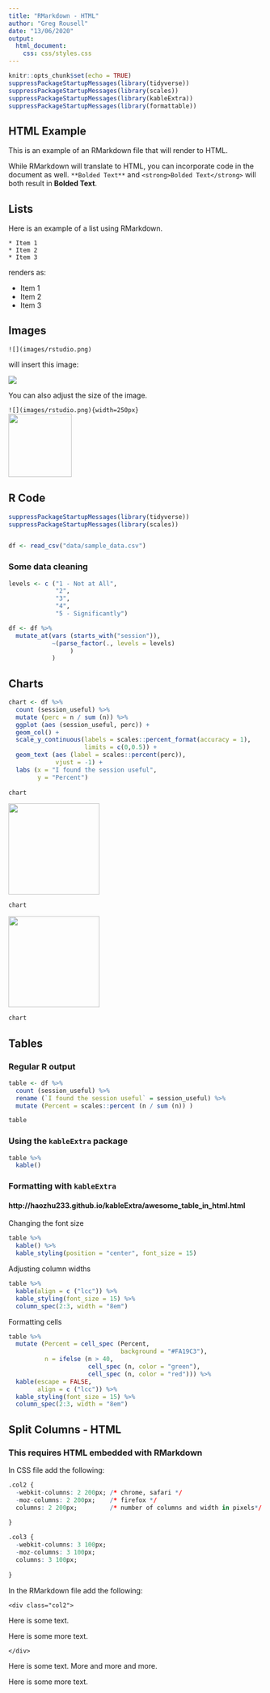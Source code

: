```yaml
---
title: "RMarkdown - HTML"
author: "Greg Rousell"
date: "13/06/2020"
output: 
  html_document:
    css: css/styles.css
---
```


```r
knitr::opts_chunk$set(echo = TRUE)
suppressPackageStartupMessages(library(tidyverse))
suppressPackageStartupMessages(library(scales))
suppressPackageStartupMessages(library(kableExtra))
suppressPackageStartupMessages(library(formattable))
```

## HTML Example

This is an example of an RMarkdown file that will render to HTML. 

While RMarkdown will translate to HTML, you can incorporate code in the document as well.  `**Bolded Text**` and `<strong>Bolded Text</strong>` will both result in **Bolded Text**. 

## Lists

Here is an example of a list using RMarkdown. 

`* Item 1`  
`* Item 2`   
`* Item 3`  

renders as:

* Item 1
* Item 2
* Item 3

## Images

`![](images/rstudio.png)`

will insert this image:

![](images/rstudio.png)

You can also adjust the size of the image.  

`![](images/rstudio.png){width=250px}`  
![](images/rstudio.png){width=125px}

## R Code

```r
suppressPackageStartupMessages(library(tidyverse))
suppressPackageStartupMessages(library(scales))


df <- read_csv("data/sample_data.csv")
```

### Some data cleaning

```r
levels <- c ("1 - Not at All", 
             "2",
             "3", 
             "4", 
             "5 - Significantly")

df <- df %>% 
  mutate_at(vars (starts_with("session")),
            ~(parse_factor(., levels = levels)
                 )
            )

```


## Charts

```r

chart <- df %>% 
  count (session_useful) %>% 
  mutate (perc = n / sum (n)) %>% 
  ggplot (aes (session_useful, perc)) +
  geom_col() +
  scale_y_continuous(labels = scales::percent_format(accuracy = 1),
                     limits = c(0,0.5)) +
  geom_text (aes (label = scales::percent(perc)),
             vjust = -1) +
  labs (x = "I found the session useful", 
        y = "Percent")
  
chart
```

![](images/chart_1.png){height=180px}

```r
chart
```

![](images/chart_2.png){height=180px}

```r
chart
```


## Tables

### Regular R output
```r
table <- df %>% 
  count (session_useful) %>% 
  rename (`I found the session useful` = session_useful) %>% 
  mutate (Percent = scales::percent (n / sum (n)) )

table
```

### Using the `kableExtra` package

```r
table %>% 
  kable()
```

### Formatting with `kableExtra`
#### http://haozhu233.github.io/kableExtra/awesome_table_in_html.html

Changing the font size
```r
table %>% 
  kable() %>% 
  kable_styling(position = "center", font_size = 15)
```

Adjusting column widths
```r
table %>%
  kable(align = c ("lcc")) %>% 
  kable_styling(font_size = 15) %>% 
  column_spec(2:3, width = "8em")
```

Formatting cells
```r
table %>%
  mutate (Percent = cell_spec (Percent, 
                               background = "#FA19C3"),
          n = ifelse (n > 40, 
                      cell_spec (n, color = "green"),
                      cell_spec (n, color = "red"))) %>% 
  kable(escape = FALSE, 
        align = c ("lcc")) %>% 
  kable_styling(font_size = 15) %>% 
  column_spec(2:3, width = "8em")
```


## Split Columns - HTML
### This requires HTML embedded with RMarkdown

In CSS file add the following:

```r
.col2 {
  -webkit-columns: 2 200px; /* chrome, safari */
  -moz-columns: 2 200px;    /* firefox */
  columns: 2 200px;         /* number of columns and width in pixels*/
  
}

.col3 {
  -webkit-columns: 3 100px;
  -moz-columns: 3 100px;
  columns: 3 100px;
  
}
```

In the RMarkdown file add the following:  

`<div class="col2">`

Here is some text.  

Here is some more text.   

`</div>`  

<div class="col2">

Here is some text.  More and more and more.  

Here is some more text.  
</div>

